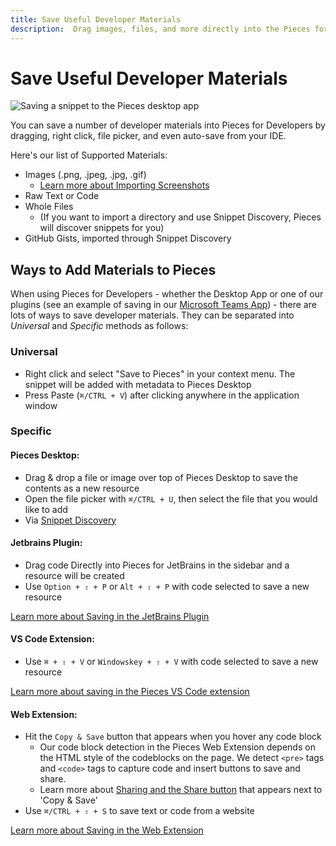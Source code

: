 ```yaml
---
title: Save Useful Developer Materials
description:  Drag images, files, and more directly into the Pieces for Developers Desktop App. Save all types of resources - and they will be available when you need them!
---
```


# Save Useful Developer Materials

![Saving a snippet to the Pieces desktop app](https://storage.googleapis.com/pieces_static_resources/pfd_wiki/DROP_A_FILE.gif)

You can save a number of developer materials into Pieces for Developers by dragging, right click, file picker, and even auto-save from your IDE.

Here's our list of Supported Materials:
- Images (.png, .jpeg, .jpg, .gif)
    - [Learn more about Importing Screenshots](/product-highlights-and-benefits/saving-screenshots)
- Raw Text or Code
- Whole Files
    - (If you want to import a directory and use Snippet Discovery, Pieces will discover snippets for you)
- GitHub Gists, imported through Snippet Discovery

## Ways to Add Materials to Pieces
When using Pieces for Developers - whether the Desktop App or one of our plugins (see an example of saving in our [Microsoft Teams App](/extensions-plugins/teams)) - there are lots of ways to save developer materials. They can be separated into _Universal_ and _Specific_ methods as follows:

### Universal
- Right click and select "Save to Pieces" in your context menu. The snippet will be added with metadata to Pieces Desktop
- Press Paste (`⌘/CTRL + V`) after clicking anywhere in the application window

### Specific

#### Pieces Desktop:
- Drag & drop a file or image over top of Pieces Desktop to save the contents as a new resource
- Open the file picker with `⌘/CTRL + U`, then select the file that you would like to add
- Via [Snippet Discovery](/product-highlights-and-benefits/in-project-snippet-discovery)

#### Jetbrains Plugin:
- Drag code Directly into Pieces for JetBrains in the sidebar and a resource will be created
- Use `Option + ⇧ + P` or `Alt + ⇧ + P` with code selected to save a new resource

[Learn more about Saving in the JetBrains Plugin](/extensions-plugins/jetbrains)

#### VS Code Extension:
- Use `⌘ + ⇧ + V` or `Windowskey + ⇧ + V` with code selected to save a new resource

[Learn more about saving in the Pieces VS Code extension](/extensions-plugins/vscode)

#### Web Extension:
- Hit the `Copy & Save` button that appears when you hover any code block
    - Our code block detection in the  Pieces Web Extension depends on the HTML style of the codeblocks on the page. We detect ``` <pre> ``` tags and ``` <code> ``` tags to capture code and insert buttons to save and share.
    - Learn more about [Sharing and the Share button](/features/one-click-snippet-sharing) that appears next to 'Copy & Save'
- Use `⌘/CTRL + ⇧ + S` to save text or code from a website

[Learn more about Saving in the Web Extension](/extensions-plugins/web-extension)
